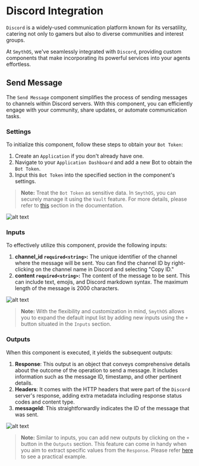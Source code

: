 
# Discord Integration

`Discord` is a widely-used communication platform known for its versatility, catering not only to gamers but also to diverse communities and interest groups.

At `SmythOS`, we've seamlessly integrated with `Discord`, providing custom components that make incorporating its powerful services into your agents effortless.

## Send Message

The `Send Message` component simplifies the process of sending messages to channels within Discord servers. With this component, you can efficiently engage with your community, share updates, or automate communication tasks.

### Settings

To initialize this component, follow these steps to obtain your `Bot Token`:

1. Create an `Application` if you don't already have one.
2. Navigate to your `Application Dashboard` and add a new Bot to obtain the `Bot Token`.
3. Input this `Bot Token` into the specified section in the component's settings.

> **Note:** Treat the `Bot Token` as sensitive data. In `SmythOS`, you can securely manage it using the `Vault` feature. For more details, please refer to [this](https://app.smythos.com/doc/#/vault/keysManagement) section in the documentation.

<Image src="/img/discord/screenshot1.png" alt="alt text" />

### Inputs

To effectively utilize this component, provide the following inputs:

1. **channel_id `required<string>`:** The unique identifier of the channel where the message will be sent. You can find the channel ID by right-clicking on the channel name in Discord and selecting "Copy ID."
2. **content `required<string>`:** The content of the message to be sent. This can include text, emojis, and Discord markdown syntax. The maximum length of the message is 2000 characters.

<Image src="/img/discord/screenshot2.png" alt="alt text" />

> **Note:** With the flexibility and customization in mind, `SmythOS` allows you to expand the default input list by adding new inputs using the `+` button situated in the `Inputs` section.

### Outputs

When this component is executed, it yields the subsequent outputs:

1. **Response**: This output is an object that conveys comprehensive details about the outcome of the operation to send a message. It includes information such as the message ID, timestamp, and other pertinent details.
2. **Headers**: It comes with the HTTP headers that were part of the `Discord` server's response, adding extra metadata including response status codes and content type.
3. **messageId**: This straightforwardly indicates the ID of the message that was sent.

<Image src="/img/discord/screenshot3.png" alt="alt text" />

> **Note:** Similar to inputs, you can add new outputs by clicking on the `+` button in the `Outputs` section. This feature can come in handy when you aim to extract specific values from the `Response`. Please refer [here](https://app.smythos.com/doc/#/components/APICall?id=example-without-authentication) to see a practical example.